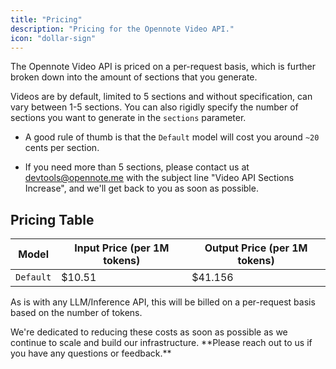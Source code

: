 ```yaml
---
title: "Pricing"
description: "Pricing for the Opennote Video API."
icon: "dollar-sign"
---
```


The Opennote Video API is priced on a per-request basis, which is further broken down into the amount of sections that you generate.

Videos are by default, limited to 5 sections and without specification, can vary between 1-5 sections. 
You can also rigidly specify the number of sections you want to generate in the `sections` parameter.
- A good rule of thumb is that the `Default` model will cost you around `~20` cents per section. 

- If you need more than 5 sections, please contact us at [devtools@opennote.me](mailto:devtools@opennote.me) with the subject line "Video API Sections Increase", and we'll get back to you as soon as possible.

## Pricing Table 
| Model | Input Price (per 1M tokens) | Output Price (per 1M tokens)
|-------|----------------------------|----------------------------
| `Default` | $10.51 | $41.156

As is with any LLM/Inference API, this will be billed on a per-request basis based on the number of tokens. 

<Info>
    We're dedicated to reducing these costs as soon as possible as we continue to scale and build our infrastructure. **Please reach out to us if you have any questions or feedback.**
</Info>











